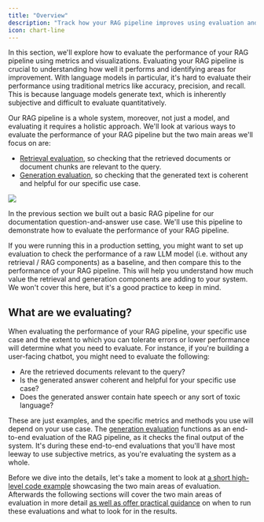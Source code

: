 ```yaml
---
title: "Overview"
description: "Track how your RAG pipeline improves using evaluation and metrics."
icon: chart-line
---
```


In this section, we'll explore how to evaluate the performance of your RAG pipeline using metrics and visualizations. Evaluating your RAG pipeline is crucial to understanding how well it performs and identifying areas for improvement. With language models in particular, it's hard to evaluate their performance using traditional metrics like accuracy, precision, and recall. This is because language models generate text, which is inherently subjective and difficult to evaluate quantitatively.

Our RAG pipeline is a whole system, moreover, not just a model, and evaluating it requires a holistic approach. We'll look at various ways to evaluate the performance of your RAG pipeline but the two main areas we'll focus on are:

* [Retrieval evaluation](/user-guide/guides/llmops-guide/evaluation/retrieval), so checking that the retrieved documents or document chunks are relevant to the query.
* [Generation evaluation](/user-guide/guides/llmops-guide/evaluation/generation), so checking that the generated text is coherent and helpful for our specific use case.
<Frame>
  <img src="/_assets/user-guide/ev-m.avif"/>
</Frame>

In the previous section we built out a basic RAG pipeline for our documentation question-and-answer use case. We'll use this pipeline to demonstrate how to evaluate the performance of your RAG pipeline.

<Info>
  If you were running this in a production setting, you might want to set up evaluation to check the performance of a raw LLM model (i.e. without any retrieval / RAG components) as a baseline, and then compare this to the performance of your RAG pipeline. This will help you understand how much value the retrieval and generation components are adding to your system. We won't cover this here, but it's a good practice to keep in mind.
</Info>

## What are we evaluating?

When evaluating the performance of your RAG pipeline, your specific use case and the extent to which you can tolerate errors or lower performance will determine what you need to evaluate. For instance, if you're building a user-facing chatbot, you might need to evaluate the following:

* Are the retrieved documents relevant to the query?
* Is the generated answer coherent and helpful for your specific use case?
* Does the generated answer contain hate speech or any sort of toxic language?

These are just examples, and the specific metrics and methods you use will depend on your use case. The [generation evaluation](/user-guide/guides/llmops-guide/evaluation/generation) functions as an end-to-end evaluation of the RAG pipeline, as it checks the final output of the system. It's during these end-to-end evaluations that you'll have most leeway to use subjective metrics, as you're evaluating the system as a whole.

Before we dive into the details, let's take a moment to look at [a short high-level code example](/user-guide/guides/llmops-guide/evaluation/evaluation-in-65-loc) showcasing the two main areas of evaluation. Afterwards the following sections will cover the two main areas of evaluation in more detail [as well as offer practical guidance](/user-guide/guides/llmops-guide/evaluation/evaluation-in-practice) on when to run these evaluations and what to look for in the results.
